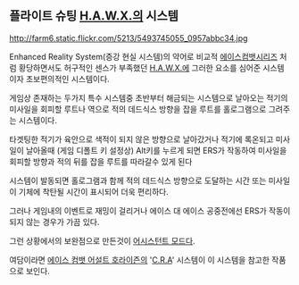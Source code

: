 == 플라이트 슈팅 [[H.A.W.X.]]의 시스템 ==

http://farm6.static.flickr.com/5213/5493745055_0957abbc34.jpg

Enhanced Reality System(증강 현실 시스템)의 약어로 비교적 [[에이스컴뱃]]시리즈 처럼 황당하면서도 허구적인 센스가 부족했던 [[H.A.W.X.]]에 그러한 요소를 심어준 시스템이자 초보편의적인 시스템이다.

게임상 존재하는 두가지 특수 시스템중 초반부터 해금되는 시스템으로 날아오는 적기의 미사일을 회피할 루트나 역으로 적의 데드식스 방향을 잡을 루트를 홀로그램으로 그려주는 시스템이다.

타겟팅한 적기가 육안으로 색적이 되지 않은 방향으로 날아갔거나 적기에 록온되고 미사일이 날아올때 (게임 디폴트 키 설정상) Alt키를 누르게 되면 ERS가 작동하여 미사일을 회피할 방향과 적의 뒤를 잡을 루트를 따라갈수 있게 된다

시스템이 발동되면 홀로그램과 함께 적의 데드식스 방향으로 도달하는 시간 또는 미사일이 기체에 착탄될 시간이 표시되어 더욱 편리하다.

그러나 게임내의 이벤트로 재밍이 걸리거나 에이스 대 에이스 공중전에선 ERS가 작동이 되지 않는 경우가 가끔 있다.

그런 상황에서의 보완점으로 만든것이 [[어시스턴트 모드]]다.

여담이라면 [[에이스 컴뱃 어설트 호라이즌]]의 '[[C.R.A]]' 시스템이 이 시스템을 참고한 작품으로 보인다.
